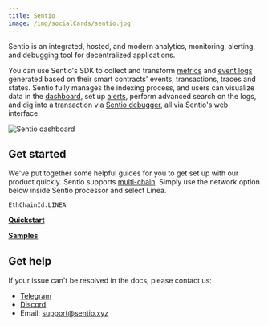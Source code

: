```yaml
---
title: Sentio
image: /img/socialCards/sentio.jpg
---
```


Sentio is an integrated, hosted, and modern analytics, monitoring, alerting, and
debugging tool for decentralized applications.

You can use Sentio's SDK to collect and transform [metrics](https://docs.sentio.xyz/docs/metrics) 
and [event logs](https://docs.sentio.xyz/docs/event-logs) generated based on 
their smart contracts' events, transactions, traces and states. Sentio fully 
manages the indexing process, and users can visualize data in the [dashboard](https://docs.sentio.xyz/docs/dashboard), 
set up [alerts](https://docs.sentio.xyz/docs/alerts), perform advanced search on 
the logs, and dig into a transaction via [Sentio debugger](https://docs.sentio.xyz/docs/debugger-overview), 
all via Sentio's web interface.

<div class="center-container">
  <div class="img-large">
    <img
      src="/img/developers/tooling/data_indexers/sentio/Sentio_dashboard.png"
      alt="Sentio dashboard"
    />
  </div>
</div>

## Get started

We've put together some helpful guides for you to get set up with our product
quickly. Sentio supports [multi-chain](https://docs.sentio.xyz/docs/multi-chain-support). 
Simply use the network option below inside Sentio processor and select Linea.

```
EthChainId.LINEA
```

[**Quickstart**](https://docs.sentio.xyz/docs/quickstart)

[**Samples**](https://docs.sentio.xyz/docs/examples)

## Get help

If your issue can't be resolved in the docs, please contact us:

- [Telegram](https://t.me/sentioxyz)
- [Discord](https://discord.gg/vSdkMYqnjb)
- Email: [support@sentio.xyz](mailto:support@sentio.xyz)
